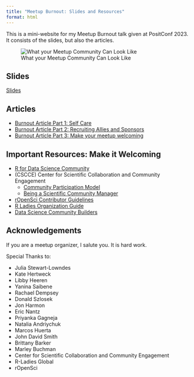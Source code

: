 ```yaml
---
title: "Meetup Burnout: Slides and Resources"
format: html
---
```


This is a mini-website for my Meetup Burnout talk given at PositConf 2023. It consists of the slides, but also the articles.

![What your Meetup Community Can Look Like](talk/images/vision.png)

## Slides

[Slides](/talk/){.btn .btn-primary role="button"}

## Articles

- [Burnout Article Part 1: Self Care](/part1/)
- [Burnout Article Part 2: Recruiting Allies and Sponsors](/part2/)
- [Burnout Article Part 3: Make your meetup welcoming](/part3/)

## Important Resources: Make it Welcoming

- [R for Data Science Community](https://rfordatasci.com)
- (CSCCE) Center for Scientific Collaboration and Community Engagement 
    - [Community Participation Model](https://zenodo.org/record/3997802#.X0Ujg5NKh24) 
    - [Being a Scientific Community Manager](https://www.cscce.org/resources/being-a-scientific-community-manager/)
- [rOpenSci Contributor Guidelines](https://ropensci.org/blog/2022/09/13/contributing-ropensci/)
- [R Ladies Organization Guide](https://guide.rladies.org/)
- [Data Science Community Builders](https://colorado.posit.co/rsc/ds-community-builder/receive-recognition.html)



## Acknowledgements

If you are a meetup organizer, I salute you. It is hard work.

Special Thanks to:

- Julia Stewart-Lowndes
- Kate Hertweck
- Libby Heeren
- Yanina Saibene
- Rachael Dempsey
- Donald Szlosek
- Jon Harmon
- Eric Nantz
- Priyanka Gagneja
- Natalia Andriychuk
- Marcos Huerta
- John David Smith
- Brittany Barker
- Marley Buchman
- Center for Scientific Collaboration and Community Engagement
- R-Ladies Global
- rOpenSci